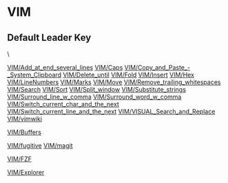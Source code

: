 = VIM =
== Default Leader Key ==
\

[[VIM/Add_at_end_several_lines]]
[[VIM/Caps]]
[[VIM/Copy_and_Paste_-_System_Clipboard]]
[[VIM/Delete_until]]
[[VIM/Fold]]
[[VIM/Insert]]
[[VIM/Hex]]
[[VIM/LineNumbers]]
[[VIM/Marks]]
[[VIM/Move]]
[[VIM/Remove_trailing_whitespaces]]
[[VIM/Search]]
[[VIM/Sort]]
[[VIM/Split_window]]
[[VIM/Substitute_strings]]
[[VIM/Surround_line_w_comma]]
[[VIM/Surround_word_w_comma]]
[[VIM/Switch_current_char_and_the_next]]
[[VIM/Switch_current_line_and_the_next]]
[[VIM/VISUAL_Search_and_Replace]]
[[VIM/vimwiki]]

[[VIM/Buffers]]

[[VIM/fugitive]]
[[VIM/magit]]

[[VIM/FZF]]


[[VIM/Explorer]]
